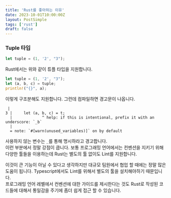 ```yaml
---
title: 'Rust를 좋아하는 이유'
date: 2023-10-01T10:00:00Z
layout: PostSimple
tags: ['rust']
draft: false
---
```


### Tuple 타입

```rust
let tuple = (1, '2', "3");
```  
Rust에서는 위와 같이 튜플 타입을 지원합니다.  

```rust
let tuple = (1, '2', "3");
let (a, b, c) = tuple;
println!("{}", a);
```  

이렇게 구조분해도 지원합니다. 그런데 컴파일하면 경고문이 나옵니다.  

```
 |
3 |     let (a, b, c) = t;
  |             ^ help: if this is intentional, prefix it with an underscore: `_b`
  |
  = note: `#[warn(unused_variables)]` on by default
```

사용하지 않는 변수는 `_`를 통해 명시하라고 경고합니다.  
이런 부분에서 정말 강점이 큽니다. 보통 프로그래밍 언어에서는 컨벤션을 지키기 위해 다양한 툴들을 이용하는데 Rust는 별도의 툴 없이도 Lint를 지원합니다.  
  
이것이 큰 기능이 아닐 수 있다고 생각하지만 대규모 팀원에서 협업 할 때에는 정말 많은 도움이 됩니다. Typescript에서도 Lint를 위해서 별도의 툴을 설치해야하기 때문입니다.  
프로그래밍 언어 레벨에서 컨벤션에 대한 가이드를 제시한다는 것도 Rust로 작성된 코드들에 대해서 통일감을 주기에 좀더 쉽게 접근 할 수 있습니다.